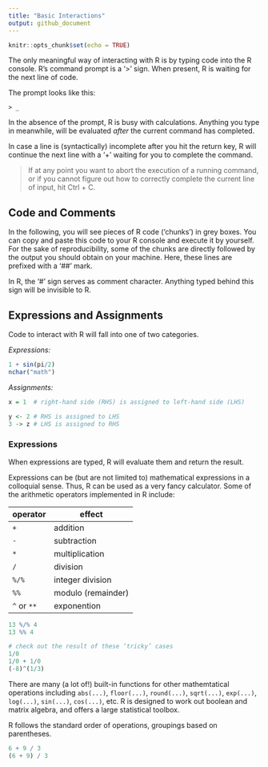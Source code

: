 ```yaml
---
title: "Basic Interactions"
output: github_document
---
```


```r
knitr::opts_chunk$set(echo = TRUE)
```

The only meaningful way of interacting with R is by typing code into the R console. R's command prompt is a ‘>’ sign. When present, R is waiting for the next line of code. 

The prompt looks like this:

```
> _
```

In the absence of the prompt, R is busy with calculations. Anything you type in meanwhile, will be evaluated _after_ the current command has completed.

In case a line is (syntactically) incomplete after you hit the return key, R will continue the next line with a ‘+’ waiting for you to complete the command.

> If at any point you want to abort the execution of a running command, or if you cannot figure out how to correctly complete the current line of input, hit Ctrl + C.

## Code and Comments

In the following, you will see pieces of R code (‘chunks’) in grey boxes. You can copy and paste this code to your R console and execute it by yourself. For the sake of reproducibility, some of the chunks are directly followed by the output you should obtain on your machine. Here, these lines are prefixed with a ‘##’ mark.

In R, the ‘#’ sign serves as comment character. Anything typed behind this sign will be invisible to R. 

## Expressions and Assignments

Code to interact with R will fall into one of two categories.

_Expressions:_

```r
1 + sin(pi/2)
nchar("math")
```

_Assignments:_
  
```r
x = 1  # right-hand side (RHS) is assigned to left-hand side (LHS)

y <- 2 # RHS is assigned to LHS
3 -> z # LHS is assigned to RHS
```

### Expressions

When expressions are typed, R will evaluate them and return the result. 

Expressions can be (but are not limited to) mathematical expressions in a colloquial sense. Thus, R can be used as a very fancy calculator. Some of the arithmetic operators implemented in R include:

| operator | effect |
| ---------|----------|
| `+` | addition |
| `-` | subtraction |
| `*` | multiplication |
| `/` | division |
| `%/%` | integer division |
| `%%` | modulo (remainder) |
| `^` or `**` | exponention |

```r
13 %/% 4
13 %% 4

# check out the result of these ‘tricky’ cases
1/0
1/0 + 1/0
(-8)^(1/3)
```

There are many (a lot of!) built-in functions for other mathemtatical operations including `abs(...)`, `floor(...)`, `round(...)`, `sqrt(...)`, `exp(...)`, `log(...)`, `sin(...)`, `cos(...)`, etc. R is designed to work out boolean and matrix algebra, and offers a large statistical toolbox.

R follows the standard order of operations, groupings based on parentheses.

```r
6 + 9 / 3
(6 + 9) / 3
```




